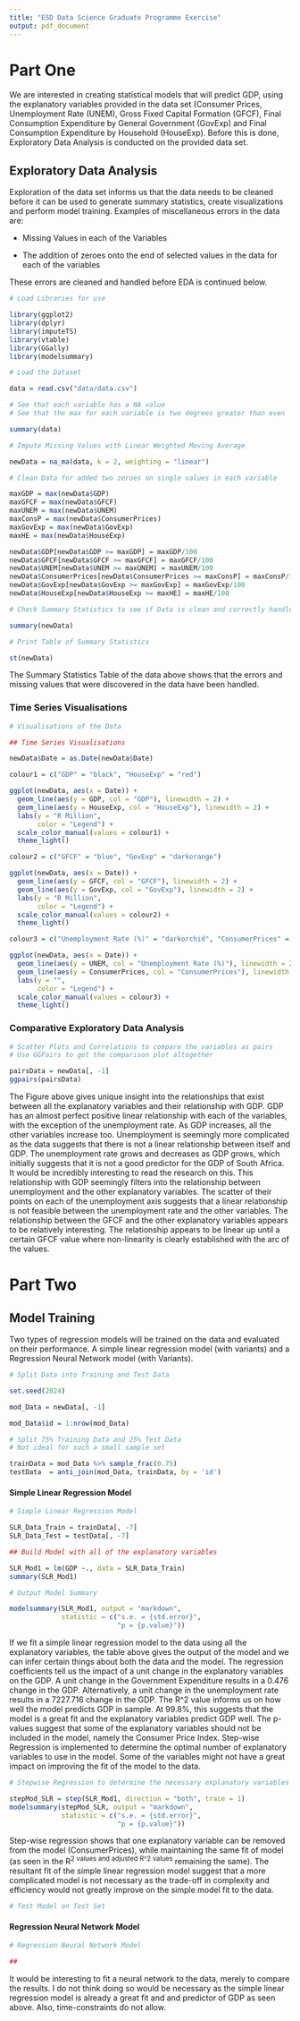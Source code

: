 ```yaml
---
title: "ESD Data Science Graduate Programme Exercise"
output: pdf_document
---
```


# Part One

We are interested in creating statistical models that will predict GDP, using the explanatory variables provided in the data set (Consumer Prices, Unemployment Rate (UNEM), Gross Fixed Capital Formation (GFCF), Final Consumption Expenditure by General Government (GovExp) and Final Consumption Expenditure by Household (HouseExp). Before this is done, Exploratory Data Analysis is conducted on the provided data set.

## Exploratory Data Analysis

Exploration of the data set informs us that the data needs to be cleaned before it can be used to generate summary statistics, create visualizations and perform model training. Examples of miscellaneous errors in the data are:

-   Missing Values in each of the Variables

-   The addition of zeroes onto the end of selected values in the data for each of the variables

These errors are cleaned and handled before EDA is continued below.

```r

# Load Libraries for use

library(ggplot2)
library(dplyr)
library(imputeTS)
library(vtable)
library(GGally)
library(modelsummary)

# Load the Dataset

data = read.csv("data/data.csv")

# See that each variable has a NA value
# See that the max for each variable is two degrees greater than even   the 3rd Quartile Statistics

summary(data)

# Impute Missing Values with Linear Weighted Moving Average

newData = na_ma(data, k = 2, weighting = "linear")

# Clean Data for added two zeroes on single values in each variable

maxGDP = max(newData$GDP)
maxGFCF = max(newData$GFCF)
maxUNEM = max(newData$UNEM)
maxConsP = max(newData$ConsumerPrices)
maxGovExp = max(newData$GovExp)
maxHE = max(newData$HouseExp)

newData$GDP[newData$GDP >= maxGDP] = maxGDP/100
newData$GFCF[newData$GFCF >= maxGFCF] = maxGFCF/100
newData$UNEM[newData$UNEM >= maxUNEM] = maxUNEM/100
newData$ConsumerPrices[newData$ConsumerPrices >= maxConsP] = maxConsP/100
newData$GovExp[newData$GovExp >= maxGovExp] = maxGovExp/100
newData$HouseExp[newData$HouseExp >= maxHE] = maxHE/100

# Check Summary Statistics to see if Data is clean and correctly handled

summary(newData)

```

```r

# Print Table of Summary Statistics

st(newData)

```

The Summary Statistics Table of the data above shows that the errors and missing values that were discovered in the data have been handled.

### Time Series Visualisations

```r

# Visualisations of the Data

## Time Series Visualisations

newData$Date = as.Date(newData$Date)

colour1 = c("GDP" = "black", "HouseExp" = "red")

ggplot(newData, aes(x = Date)) + 
  geom_line(aes(y = GDP, col = "GDP"), linewidth = 2) +
  geom_line(aes(y = HouseExp, col = "HouseExp"), linewidth = 2) +
  labs(y = "R Million",
       color = "Legend") +
  scale_color_manual(values = colour1) +
  theme_light() 

colour2 = c("GFCF" = "blue", "GovExp" = "darkorange")

ggplot(newData, aes(x = Date)) + 
  geom_line(aes(y = GFCF, col = "GFCF"), linewidth = 2) +
  geom_line(aes(y = GovExp, col = "GovExp"), linewidth = 2) +
  labs(y = "R Million",
       color = "Legend") +
  scale_color_manual(values = colour2) +
  theme_light() 

colour3 = c("Unemployment Rate (%)" = "darkorchid", "ConsumerPrices" = "darkgreen")

ggplot(newData, aes(x = Date)) + 
  geom_line(aes(y = UNEM, col = "Unemployment Rate (%)"), linewidth = 2) +
  geom_line(aes(y = ConsumerPrices, col = "ConsumerPrices"), linewidth = 2) +
  labs(y = "",
       color = "Legend") +
  scale_color_manual(values = colour3) +
  theme_light() 

```

### Comparative Exploratory Data Analysis

```r

# Scatter Plots and Correlations to compare the variables as pairs
# Use GGPairs to get the comparison plot altogether 

pairsData = newData[, -1]
ggpairs(pairsData)
```

The Figure above gives unique insight into the relationships that exist between all the explanatory variables and their relationship with GDP. GDP has an almost perfect positive linear relationship with each of the variables, with the exception of the unemployment rate. As GDP increases, all the other variables increase too. Unemployment is seemingly more complicated as the data suggests that there is not a linear relationship between itself and GDP. The unemployment rate grows and decreases as GDP grows, which initially suggests that it is not a good predictor for the GDP of South Africa. It would be incredibly interesting to read the research on this. This relationship with GDP seemingly filters into the relationship between unemployment and the other explanatory variables. The scatter of their points on each of the unemployment axis suggests that a linear relationship is not feasible between the unemployment rate and the other variables. The relationship between the GFCF and the other explanatory variables appears to be relatively interesting. The relationship appears to be linear up until a certain GFCF value where non-linearity is clearly established with the arc of the values.

# Part Two

## Model Training

Two types of regression models will be trained on the data and evaluated on their performance. A simple linear regression model (with variants) and a Regression Neural Network model (with Variants).

```r

# Split Data into Training and Test Data

set.seed(2024)

mod_Data = newData[, -1]

mod_Data$id = 1:nrow(mod_Data)

# Split 75% Training Data and 25% Test Data
# Not ideal for such a small sample set

trainData = mod_Data %>% sample_frac(0.75)
testData  = anti_join(mod_Data, trainData, by = 'id')

```

#### Simple Linear Regression Model

```r

# Simple Linear Regression Model

SLR_Data_Train = trainData[, -7]
SLR_Data_Test = testData[, -7]

## Build Model with all of the explanatory variables

SLR_Mod1 = lm(GDP ~., data = SLR_Data_Train)
summary(SLR_Mod1)

```

```r

# Output Model Summary 

modelsummary(SLR_Mod1, output = "markdown",
             statistic = c("s.e. = {std.error}",
                           "p = {p.value}"))
```

If we fit a simple linear regression model to the data using all the explanatory variables, the table above gives the output of the model and we can infer certain things about both the data and the model. The regression coefficients tell us the impact of a unit change in the explanatory variables on the GDP. A unit change in the Government Expenditure results in a 0.476 change in the GDP. Alternatively, a unit change in the unemployment rate results in a 7227.716 change in the GDP. The R\^2 value informs us on how well the model predicts GDP in sample. At 99.8%, this suggests that the model is a great fit and the explanatory variables predict GDP well. The p-values suggest that some of the explanatory variables should not be included in the model, namely the Consumer Price Index. Step-wise Regression is implemented to determine the optimal number of explanatory variables to use in the model. Some of the variables might not have a great impact on improving the fit of the model to the data.

```r

# Stepwise Regression to determine the necessary explanatory variables to use to predict GDP

stepMod_SLR = step(SLR_Mod1, direction = "both", trace = 1)
modelsummary(stepMod_SLR, output = "markdown",
             statistic = c("s.e. = {std.error}",
                           "p = {p.value}"))
```

Step-wise regression shows that one explanatory variable can be removed from the model (ConsumerPrices), while maintaining the same fit of model (as seen in the R^2\ values\ and\ adjusted\ R\^2\ values^ remaining the same). The resultant fit of the simple linear regression model suggest that a more complicated model is not necessary as the trade-off in complexity and efficiency would not greatly improve on the simple model fit to the data.

```r

# Test Model on Test Set

```

#### Regression Neural Network Model

```r

# Regression Neural Network Model

## 
```

It would be interesting to fit a neural network to the data, merely to compare the results. I do not think doing so would be necessary as the simple linear regression model is already a great fit and and predictor of GDP as seen above. Also, time-constraints do not allow.
